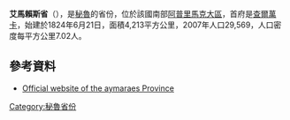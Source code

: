 '''艾馬賴斯省'''（{{lang-es|Provincia de Aymaraes}}），是[[秘魯|秘魯]]的省份，位於該國南部[[阿普里馬克大區|阿普里馬克大區]]，首府是[[查爾萬卡|查爾萬卡]]，始建於1824年6月21日，面積4,213平方公里，2007年人口29,569，人口密度每平方公里7.02人。

==參考資料==
* {{es icon}} [https://web.archive.org/web/20070928160422/http://www.municipioaymaraes.gob.pe/ Official website of the aymaraes Province]

{{coord|14.301|S|73.231|W|type:adm2nd_source:itwiki|display=title}}

{{Peru-geo-stub}}
{{秘魯省份|state=collapsed}}
[[Category:秘魯省份|Category:秘魯省份]]